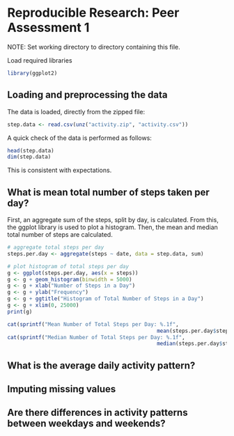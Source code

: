 # Reproducible Research: Peer Assessment 1
NOTE: Set working directory to directory containing this file.

Load required libraries
```r
library(ggplot2)
```

## Loading and preprocessing the data
The data is loaded, directly from the zipped file:
```r
step.data <- read.csv(unz("activity.zip", "activity.csv"))
```
A quick check of the data is performed as follows:
```r
head(step.data)
dim(step.data)
```
This is consistent with expectations.

## What is mean total number of steps taken per day?
First, an aggregate sum of the steps, split by day, is calculated.  From this, the ggplot library is used to plot a histogram.  Then, the mean and median total number of steps are calculated.

```r
# aggregate total steps per day
steps.per.day <- aggregate(steps ~ date, data = step.data, sum)

# plot histogram of total steps per day
g <- ggplot(steps.per.day, aes(x = steps))
g <- g + geom_histogram(binwidth = 5000)
g <- g + xlab("Number of Steps in a Day")
g <- g + ylab("Frequency")
g <- g + ggtitle("Histogram of Total Number of Steps in a Day")
g <- g + xlim(0, 25000)
print(g)

cat(sprintf("Mean Number of Total Steps per Day: %.1f", 
                                                mean(steps.per.day$steps)))
cat(sprintf("Median Number of Total Steps per Day: %.1f", 
                                                median(steps.per.day$steps)))
```



## What is the average daily activity pattern?



## Imputing missing values



## Are there differences in activity patterns between weekdays and weekends?

